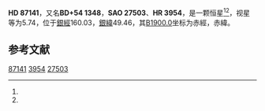 {{Starbox begin
| name = HD 87141
}}
{{Starbox observe
| epoch = [[J2000.0|J2000.0]]
| constell = {{星座名待查}}<ref name=SIMBAD>{{cite web
 | url=http://simbad.u-strasbg.fr/simbad/sim-id?Ident=HR+3954
 | title =Pulsating variable Star
 | publisher=Centre de Données astronomiques de Strasbourg
 | work=SIMBAD
 | accessdate=2012-07-13}}</ref><ref name=DATA>{{cite web
 | url=http://vizier.u-strasbg.fr/viz-bin/VizieR-5?-out.add=.&-source=5050&-corr=PK=HR&-out.max=9999&HR=3954
 | title=VizieR Detailed Page
 | accessdate=2012-07-13
 | archive-date=2019-02-16
 | archive-url=https://web.archive.org/web/20190216121718/http://vizier.u-strasbg.fr/viz-bin/VizieR-5?-out.add=.&-source=5050&-corr=PK=HR&-out.max=9999&HR=3954
 | dead-url=no
 }}</ref>
| 星官 = 
| ra = {{RA|10|4|36.3}}<ref name=SIMBAD /><ref name=DATA />
| dec = {{DEC|+53|53|30}}<ref name=SIMBAD /><ref name=DATA />
| appmag_v = 5.74<ref name=SIMBAD /><ref name=DATA />
}}
{{Starbox character
| class = F5V<ref name=SIMBAD /><ref name=DATA />
| b-v = 0.48<ref name=SIMBAD /><ref name=DATA />
| u-b = 0.04<ref name=SIMBAD /><ref name=DATA />
| r-i = <ref name=SIMBAD /><ref name=DATA />
| variable = 
}}
{{Starbox astrometry
| radial_v = 0.04
| prop_mo_ra = -16
| parallax = 
| p_error = 
}}
{{Starbox catalog
| names =BD+54 1348，[[SAO星表|SAO]] 27503，[[HD星表|HD]] 87141，[[HR星表|HR]] 3954}}
{{Starbox reference |Simbad=HR+3954}}
{{Starbox end}}

'''HD 87141'''，又名'''BD+54 1348'''，'''SAO 27503'''、'''HR 3954'''，是一颗恒星<ref name=SIMBAD /><ref name=DATA />，视星等为5.74，位于[[銀道座標系|銀經]]160.03，[[銀道座標系|銀緯]]49.46，其[[B1900.0|B1900.0]]坐标为赤經{{RA|9|57|57.7}}，赤緯{{DEC|+54|49.46|32}}。

== 参考文献 ==
{{reflist}}
{{大熊座}}
{{star-stub}}

[[Category:HD和HDE天體|87141]]
[[Category:HR天體|3954]]
[[Category:SAO天體|27503]]